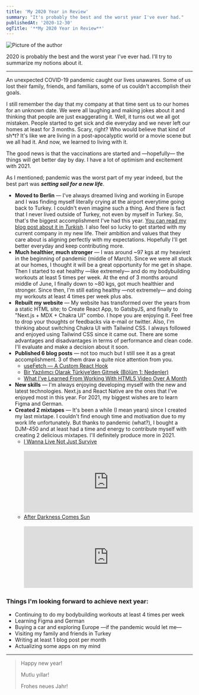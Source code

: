 ```yaml
---
title: 'My 2020 Year in Review'
summary: "It's probably the best and the worst year I've ever had."
publishedAt: '2020-12-30'
ogTitle: '**My 2020 Year in Review**'
---
```


<div style={{ marginBottom: '1.75rem' }}>
  <img src="/images/2020.jpg" alt="Picture of the author" width={800} height={400} />
</div>

2020 is probably the best and the worst year I've ever had. I'll try to summarize my notions about it.

---

An unexpected COVID-19 pandemic caught our lives unawares. Some of us lost their family, friends, and familiars, some of
us couldn't accomplish their goals.

I still remember the day that my company at that time sent us to our homes for an unknown date. We were all laughing and
making jokes about it and thinking that people are just exaggerating it. Well, it turns out we all got mistaken. People
started to get sick and die everyday and we never left our homes at least for 3 months. Scary, right? Who would believe
that kind of sh\*t? It's like we are living in a post-apocalyptic world or a movie scene but we all had it. And now, we
learned to living with it.

The good news is that the vaccinations are started and —hopefully— the things will get better day by day. I have a lot
of optimism and excitement with 2021.

As I mentioned; pandemic was the worst part of my year indeed, but the best part was _**setting sail for a new life**_.

- **Moved to Berlin** — I've always dreamed living and working in Europe and I was finding myself literally crying at
  the airport everytime going back to Turkey. I couldn't even imagine such a thing. And there is fact that I never lived
  outside of Turkey, not even by myself in Turkey. So, that's the biggest accomplishment I've had this year.
  [You can read my blog post about it in _Turkish_](/bir-yazilimci-olarak-turkiyeden-gitmek-bolum-1-nedenler). I also
  feel so lucky to get started with my current company in my new life. Their ambition and values that they care about is
  aligning perfectly with my expectations. Hopefully I'll get better everyday and keep contributing more.
- **Much healthier, much stronger** — I was around ~97 kgs at my heaviest in the beginning of pandemic (middle of
  March). Since we were all stuck at our homes, I thought it will be a great opportunity for me get in shape. Then I
  started to eat healthy —like extremely— and do my bodybuilding workouts at least 5 times per week. At the end of 3
  months around middle of June, I finally down to ~80 kgs, got much healthier and stronger. Since then, I'm still eating
  healthy —not extremely— and doing my workouts at least 4 times per week plus abs.
- **Rebuilt my website** — My website has transformed over the years from a static HTML site; to Create React App, to
  GatsbyJS, and finally to "Next.js + MDX + Chakra UI" combo. I hope you are enjoying it. Feel free to drop your
  thoughts or feedbacks via e-mail or twitter. Also, I'm thinking about switching Chakra UI with Tailwind CSS. I always
  followed and enjoyed using Tailwind CSS since it came out. There are some advantages and disadvantages in terms of
  performance and clean code. I'll evaluate and make a decision about it soon.
- **Published 6 blog posts** — not too much but I still see it as a great accomplishment. 3 of them draw a quite nice
  attention from you.
  - [useFetch — A Custom React Hook](/useFetch-react-hook)
  - [Bir Yazılımcı Olarak Türkiye’den Gitmek (Bölüm 1: Nedenler)](/bir-yazilimci-olarak-turkiyeden-gitmek-bolum-1-nedenler)
  - [What I’ve Learned From Working With HTML5 Video Over A Month](/what-i-have-learned-from-working-with-html5-video-over-a-month)
- **New skills** — I'm always enjoying developing myself with the new and latest technologies. Next.js and React Native
  are the ones that I've enjoyed most in this year. For 2021, my biggest wishes are to learn Figma and German.
- **Created 2 mixtapes** — It's been a while (I mean years) since I created my last mixtape. I couldn't find enough time
  and motivation due to my work life unfortunately. But thanks to pandemic (what?), I bought a DJM-450 and at least had
  a time and energy to contribute myself with creating 2 delicious mixtapes. I'll definitely produce more in 2021.
  - [I Wanna Live Not Just Survive](https://soundcloud.com/jagerman/i-wanna-live-not-just-survive)
    <br />
    <br />
    <iframe
      width="100%"
      height="166"
      scrolling="no"
      frameBorder="no"
      allow="autoplay"
      src="https://w.soundcloud.com/player/?url=https%3A//api.soundcloud.com/tracks/840783349&color=%23ff5500&auto_play=false&hide_related=false&show_comments=true&show_user=true&show_reposts=false&show_teaser=true"
    ></iframe>
  - [After Darkness Comes Sun](https://soundcloud.com/jagerman/after-darkness-comes-sun)
    <br />
    <br />
    <iframe
      width="100%"
      height="166"
      scrolling="no"
      frameBorder="no"
      allow="autoplay"
      src="https://w.soundcloud.com/player/?url=https%3A//api.soundcloud.com/tracks/799879534&color=%23ff5500&auto_play=false&hide_related=false&show_comments=true&show_user=true&show_reposts=false&show_teaser=true"
    ></iframe>

### Things I'm looking forward to achieve next year:

- Continuing to do my bodybuilding workouts at least 4 times per week
- Learning Figma and German
- Buying a car and exploring Europe —if the pandemic would let me—
- Visiting my family and friends in Turkey
- Writing at least 1 blog post per month
- Actualizing some apps on my mind

---

> Happy new year!
>
> Mutlu yıllar!
>
> Frohes neues Jahr!
